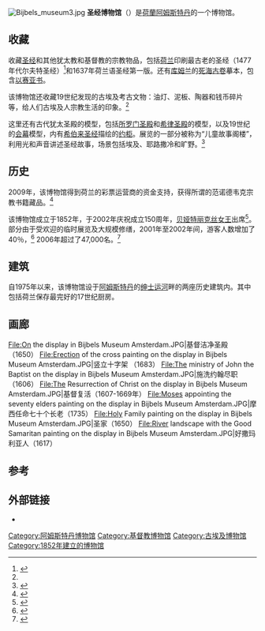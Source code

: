 {{Infobox building
| name                = 圣经博物馆<br>Bijbels Museum
| image               = Bijbels Museum-Amsterdam.jpg
| location            = {{NLD}}[[阿姆斯特丹|阿姆斯特丹]]
| address             =  [[绅士运河|绅士运河]] 366-370号
| coordinates  = {{coord|52|22|07|N|4|53|11|E|display=title|region:NL_type:landmark_source:nlwiki}}
| completion_date     = 1622
| style            = 新古典主义
}}
[[File:Bijbels_museum3.jpg|thumb]]
'''圣经博物馆'''（{{lang-nl|Bijbels Museum}}）是[[荷蘭|荷蘭]][[阿姆斯特丹|阿姆斯特丹]]的一个博物馆。

==收藏==
收藏[[圣经|圣经]]和其他犹太教和基督教的宗教物品，包括[[荷兰|荷兰]]印刷最古老的圣经（1477年代尔夫特圣经）<ref name="nyt">{{cite news   | last = Labalme  | first = Corinne  | title = What's Doing in Amsterdam  | publisher = [[New_York_Times|New York Times]]  | date = 2002-03-31
  | url = http://query.nytimes.com/gst/fullpage.html?res=9E0DEEDB153BF932A05750C0A9649C8B63&sec=&spon=&pagewanted=2  | accessdate = 2009-02-25}}</ref>和1637年荷兰语圣经第一版。还有[[库姆兰|库姆兰]]的[[死海古卷|死海古卷]]摹本，包含[[以赛亚书|以赛亚书]]。

该博物馆还收藏19世纪发现的古埃及考古文物：油灯、泥板、陶器和钱币碎片等，给人们古埃及人宗教生活的印象。<ref name="nyt"/>

这里还有古代犹太圣殿的模型，包括[[所罗门圣殿|所罗门圣殿]]和[[希律圣殿|希律圣殿]]的模型，以及19世纪的[[会幕|会幕]]模型，内有[[希伯来圣经|希伯来圣经]]描绘的[[约柜|约柜]]。展览的一部分被称为“儿童故事阁楼”，利用光和声音讲述圣经故事，场景包括埃及、耶路撒冷和旷野。<ref>{{cite book  | last = Staal  | first = Gert  | title = Asking Questions: 10 Years of Architectural Design at the Gerrit Rietveld Academy
  | publisher = 010 Publishers  | date = 2004  | location = Rotterdam  | page = 273  | url = http://books.google.com/books?id=V6RC-AAAl5oC  | isbn = 978-90-6450-531-7}}</ref>

==历史==
2009年，该博物馆得到荷兰的彩票运营商的资金支持，获得所谓的范诺德韦克宗教书籍藏品。<ref>{{cite web  | title = Drie ton voor aankoop Bijbels met zilverwerk  | publisher = IKON  | date = 2009-02-17  | url = http://www.ikonrtv.nl/kerknieuws/nieuws.asp?oId=14848  | accessdate = 2009-02-25  | archive-date = 2013-02-22  | archive-url = https://archive.today/20130222130851/http://www.ikonrtv.nl/kerknieuws/nieuws.asp?oId=14848  | dead-url = yes  }}</ref>

该博物馆成立于1852年，于2002年庆祝成立150周年，[[贝娅特丽克丝女王|贝娅特丽克丝女王]]出席<ref>{{cite web  | title = Beatrix aanwezig bij viering 150-jarig bestaan Bijbels Museum  | publisher = Nieuws.nl  | date = 2002-11-22  | url = http://binnenland.nieuws.nl/47352  | accessdate = 2009-02-25  | deadurl = yes  | archiveurl = https://web.archive.org/web/20110720102749/http://binnenland.nieuws.nl/47352  | archivedate = 2011-07-20  }}</ref>。部分由于受欢迎的临时展览及大规模修缮，2001年至2002年间，游客人数增加了40％，<ref>{{cite news  | title = Recordaantal bezoekers voor Bijbels Museum  | publisher = Friesch Dagblad  | date = 2003-01-08  | url = http://www.frieschdagblad.nl/index.asp?artID=9946  | accessdate = 2009-02-25  | archive-date = 2011-07-21  | archive-url = https://web.archive.org/web/20110721073533/http://www.frieschdagblad.nl/index.asp?artID=9946  | dead-url = no  }}</ref> 2006年超过了47,000名。<ref>{{cite news  | title = 2006 recordjaar voor Bijbels Museum  | language = nl  | publisher = [[Brabants_Dagblad|Brabants Dagblad]]  | date = 2007-01-02  | url = http://www.brabantsdagblad.nl/laatstenieuws/article972373.ece  | accessdate = 2009-02-25  | archive-date = 2011-07-20  | archive-url = https://web.archive.org/web/20110720103111/http://www.brabantsdagblad.nl/laatstenieuws/article972373.ece  | dead-url = no  }}</ref>

==建筑==
自1975年以来，该博物馆设于[[阿姆斯特丹|阿姆斯特丹]]的[[绅士运河|绅士运河]]畔的两座历史建筑内。其中包括荷兰保存最完好的17世纪厨房。

==画廊==
<gallery>
File:On the display in Bijbels Museum Amsterdam.JPG|基督洁净圣殿（1650）
File:Erection of the cross painting on the display in Bijbels Museum Amsterdam.JPG|竖立十字架 （1683）
File:The ministry of John the Baptist on the display in Bijbels Museum Amsterdam.JPG|施洗约翰尽职（1606）
File:The Resurrection of Christ on the display in Bijbels Museum Amsterdam.JPG|基督复活（1607-1669年）
File:Moses appointing the seventy elders painting on the display in Bijbels Museum Amsterdam.JPG|摩西任命七十个长老（1735）
File:Holy Family painting on the display in Bijbels Museum Amsterdam.JPG|圣家（1650）
File:River landscape with the Good Samaritan painting on the display in Bijbels Museum Amsterdam.JPG|好撒玛利亚人（1617）
</gallery>

==参考==
{{reflist}}

==外部链接==
{{Rijksmonument|1820}}
{{Commons category|Bijbels Museum}}
*{{official}}

{{normdaten}}
[[Category:阿姆斯特丹博物馆|Category:阿姆斯特丹博物馆]]
[[Category:基督教博物馆|Category:基督教博物馆]]
[[Category:古埃及博物馆|Category:古埃及博物馆]]
[[Category:1852年建立的博物馆|Category:1852年建立的博物馆]]